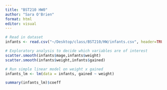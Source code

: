 ```yaml
---
title: "BST210 HW0"
author: "Sara O'Brien"
format: html
editor: visual
---
```


```r
# Read in dataset
infants <- read.csv("~/Desktop/class/BST210/HW/infants.csv", header=TRUE)

# Exploratory analysis to decide which variables are of interest
scatter.smooth(infants$mage,infants$weight)
scatter.smooth(infants$weight,infants$gained)

# Run simple linear model on weight x gained
infants_lm <- lm(data = infants, gained ~ weight)

summary(infants_lm)$coeff
```
